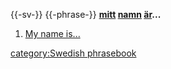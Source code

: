 {{-sv-}}
{{-phrase-}}
'''[[mitt]] [[namn]] [[är]]...'''

#[[My name is...]]

[[category:Swedish phrasebook]]